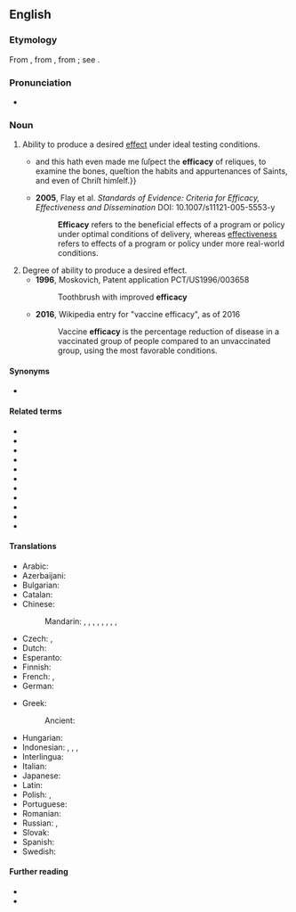 ==English==

===Etymology===
From {{der|en|fro|efficace}}, from {{der|en|LL.|efficācia||efficacy}}, from {{m|la|efficāx||efficacious}}; see {{m|en|efficacious}}.

===Pronunciation===
* {{IPA|en|/ˈɛf.ɪ.kə.si/}}

===Noun===
{{en-noun|-|+}}

# Ability to produce a desired [[effect]] under ideal testing conditions.
#* {{quote-book|en|year=1642|author=Sir {{w|Thomas Browne}}|chapter={{w|Religio Medici}}|trans-chapter=The Religion of a Doctor|title=The Works Of the Learned Sr Thomas Brown, Kt.|location=London|publisher=Tho. Basset et al.|year_published=1686|page=15|pageurl=https://archive.org/stream/workslearned00browrich#page/n380|passage={{...}}and this hath even made me ſuſpect the '''efficacy''' of reliques, to examine the bones, queſtion the habits and appurtenances of Saints, and even of Chriſt himſelf.}}
#* '''2005''', Flay et al. ''Standards of Evidence: Criteria for Efficacy, Effectiveness and Dissemination'' DOI: 10.1007/s11121-005-5553-y
#*: '''Efficacy''' refers to the beneficial effects of a program or policy under optimal conditions of delivery, whereas [[effectiveness]] refers to effects of a program or policy under more real-world conditions.
# Degree of ability to produce a desired effect.
#* '''1996''', Moskovich, Patent application PCT/US1996/003658
#*: Toothbrush with improved '''efficacy'''
#* '''2016''', Wikipedia entry for "vaccine efficacy", as of 2016
#*: Vaccine '''efficacy''' is the percentage reduction of disease in a vaccinated group of people compared to an unvaccinated group, using the most favorable conditions.

====Synonyms====
* {{l|en|efficacity}}

====Related terms====
* {{l|en|effect}}
* {{l|en|effective}}
* {{l|en|effectiveness}}
* {{l|en|effectivity}}
* {{l|en|effector}}
* {{l|en|effectual}}
* {{l|en|effectuate}}
* {{l|en|efficacious}}
* {{l|en|efficacity}}
* {{l|en|efficiency}}
* {{l|en|efficient}}

====Translations====
{{trans-top|ability to produce effect}}
* Arabic: {{t-needed|ar}}
* Azerbaijani: {{t|az|səmərə}}
* Bulgarian: {{t+|bg|де́йственост|f}}
* Catalan: {{t+|ca|eficàcia|f}}
* Chinese:
*: Mandarin: {{t+|cmn|功效|tr=gōngxiào|sc=Hani}}, {{t+|cmn|效力|tr=xiàolì|sc=Hani}}, {{t+|cmn|效能|tr=xiàonéng|sc=Hani}}, {{t+|cmn|效驗|sc=Hani}}, {{t+|cmn|效验|tr=xiàoyàn|sc=Hani}}, {{qualifier|of medicine}} {{t|cmn|藥效|sc=Hani}}, {{t|cmn|药效|tr=yàoxiào|sc=Hani}}, {{qualifier|of therapy or treatment}} {{t+|cmn|療效|sc=Hani}}, {{t+|cmn|疗效|tr=liáoxiào|sc=Hani}}
* Czech: {{t|cs|efektivnost|f}}, {{t+|cs|účinnost|f}}
* Dutch: {{t+|nl|doeltreffendheid}}
* Esperanto: {{t|eo|efikeco}}
* Finnish: {{t+|fi|tehokkuus}}
* French: {{t+|fr|efficience|f}}, {{t+|fr|efficacité|f}}
* German: {{t+|de|Wirksamkeit|f}}
{{trans-mid}}
* Greek:
*: Ancient: {{t|grc|δρᾶσις|f}}
* Hungarian: {{t+|hu|hatékonyság}}
* Indonesian: {{t+|id|khasiat}}, {{t+|id|manjur|alt=kemanjuran}}, {{t+|id|ampuh|alt=keampuhan}}, {{t|id|efikasi}}
* Interlingua: {{t|ia|efficacia}}
* Italian: {{t+|it|efficacia|f}}
* Japanese: {{t|ja|有効性|tr=ゆうこうせい, yūkōsei|sc=Jpan}}
* Latin: {{t|la|efficacitas|f}}
* Polish: {{t+|pl|efektywność|f}}, {{t+|pl|skuteczność|f}}
* Portuguese: {{t+|pt|eficácia|f}}
* Romanian: {{t+|ro|eficacitate|f}}
* Russian: {{t+|ru|эффекти́вность|f}}, {{t+|ru|де́йственность|f}}
* Slovak: {{t+|sk|efektívnosť|f}}
* Spanish: {{t+|es|eficacia|f}}
* Swedish: {{t+|sv|effektivitet|f}}
{{trans-bottom}}

====Further reading====
* {{R:Webster 1913}}
* {{R:Century 1911}}